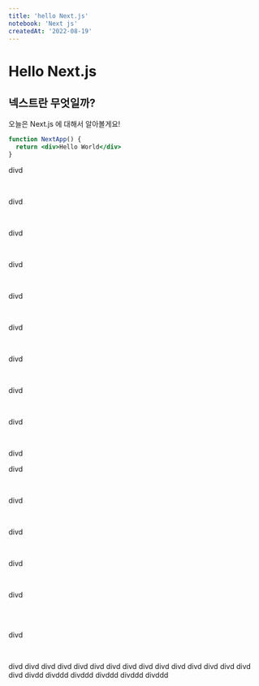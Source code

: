 ```yaml
---
title: 'hello Next.js'
notebook: 'Next js'
createdAt: '2022-08-19'
---
```


# Hello Next.js

## 넥스트란 무엇일까?

오늘은 Next.js 에 대해서 알아볼게요!

```jsx
function NextApp() {
  return <div>Hello World</div>
}
```

divd

<br />

divd

<br />

divd

<br />

divd

<br />

divd

<br />

divd

<br />

divd

<br />

divd

<br />

divd

<br />

divd

divd

<br />

divd

<br />

divd

<br />

divd

<br />

divd

<br />

<br />

divd

<br />

divd divd divd divd divd divd divd divd divd divd divd divd divd divd divd divd divdd
divddd divddd divddd divddd divddd
